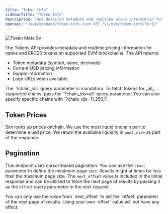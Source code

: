 ```yaml
---
title: "Token Info"
sidebarTitle: "Token Info"
description: "Get detailed metadata and realtime price information for any native asset or ERC20 token including symbol, name, decimals, supply information, USD pricing, and logo URLs."
openapi: "/evm/openapi/token-info.json GET /v1/evm/token-info/{uri}"
---
```



<Frame>
  <img
    src="/images/evm/token-meta.svg"
    alt="Token Meta Sv"
    title="Token Meta Sv"
    style={{ width:"100%" }}
    className="mx-auto"
  />
</Frame>

The Tokens API provides metadata and realtime pricing information for native and ERC20 tokens on supported EVM blockchains.
The API returns:

- Token metadata (symbol, name, decimals)
- Current USD pricing information
- Supply information
- Logo URLs when available

<Note>
  The `?chain_ids` query parameter is mandatory.
  To fetch tokens for _all_ supported chains, pass the `?chain_ids=all` query parameter.
  You can also specify specific chains with `?chain_ids=11,250,1`.
</Note>

<Accordion title="Supported Chains">
  <SupportedChains endpoint="token_info" />
</Accordion>

## Token Prices

Sim looks up prices onchain. We use the most liquid onchain pair to determine a usd price. We return the available liquidity in `pool_size` as part of the response.

## Pagination

This endpoint uses cursor-based pagination. You can use the `limit` parameter to define the maximum page size.
Results might at times be less than the maximum page size.
The `next_offset` value is included in the initial response and can be utilized to fetch the next page of results by passing it as the `offset` query parameter in the next request.

<Warning>
  You can only use the value from `next_offset` to set the `offset` parameter of the next page of results. Using your own `offset` value will not have any effect.
</Warning>